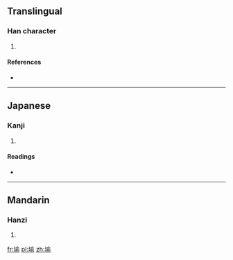 ==Translingual==

===Han character===
{{Han char|rn=32|rad=土|as=09|sn=12|four=4812<sub>1</sub>|canj=土人一弓 (GOMN)|ids=⿰[[土]][[俞]]}}

# {{defn|Han|sort=土09}}

====References====
* {{Han ref|kx=0233.300|dkj=05269|dj=0471.080|hdz=10465.040|uh=582C|ud=22572|bh=D8B2|bd=55474}}

----

==Japanese==

===Kanji===
{{ja-kanji|grade=|rs=土09}}

# {{defn|lang=ja|sort=土09}}

====Readings====
* {{ja-readings|on=[[ゆ]] (yu)|kun=[[つか]] (tsuka)}}

----

==Mandarin==

===Hanzi===
{{cmn-hanzi|pin=[[yú]] ([[yu2]])|wg=yü<sup>2</sup>}}

# {{defn|lang=cmn|sort=土09}}

[[fr:堬]]
[[pl:堬]]
[[zh:堬]]